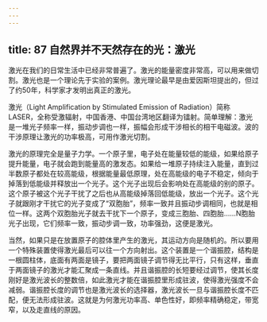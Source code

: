 ```yaml
---
---
---
```

title: 87 自然界并不天然存在的光：激光
---




激光在我们的日常生活中已经非常普遍了。激光的能量密度非常高，可以用来做切割。激光也是一个理论先于实验的案例。激光理论最早是由爱因斯坦提出的，但过了约50年，科学家才发明出真正的激光。

激光（Light Amplification by Stimulated Emission of Radiation）简称LASER，全称受激辐射，中国香港、中国台湾地区翻译为镭射。简单理解：激光是一堆光子频率一样，振动步调也一样，振幅会形成干涉相长的相干电磁波。波的干涉原理让激光的功率极高，可用作激光切割。

激光的原理完全是量子力学。一个原子里，电子处在能量较低的能级，如果给原子提升能量，电子就会跑到能量高的激发态。如果给一堆原子持续注入能量，直到过半数原子都处在较高能级，根据能量最低原理，处在高能级的电子不稳定，倾向于掉落到低能级并释放出一个光子。这个光子出现后会影响处在高能级的别的原子。这个原子被这个光子干扰了之后也从高能级掉落回低能级，放出一个光子。这个光子就跟刚才干扰它的光子变成了“双胞胎”，频率一致并且振动步调相同，也就是相位一样。这两个双胞胎光子就去干扰下一个原子，变成三胞胎、四胞胎……N胞胎光子出现，它们频率一致，振动步调一致，功率强劲，这便是激光。

当然，如果只是在放置原子的腔体里产生的激光，其运动方向是随机的。所以要用一个特殊装置使得激光最后可以往一个方向射出。这个装置是一个谐振腔，结构是一根圆柱体，底面有两面是镜子，要把两面镜子调节得无比平行，只有这样，垂直于两面镜子的激光才能汇聚成一条直线。并且谐振腔的长短要经过调节，使其长度刚好是激光波长的整数倍，如此激光才能在谐振腔里形成驻波，使得激光强度不会减弱。谐振腔长度的调节也是激光波长的选择器，激光波长一旦与谐振腔长度不匹配，便无法形成驻波。这就是为何激光功率高、单色性好，即频率精确稳定，带宽窄，以及走直线的原因。